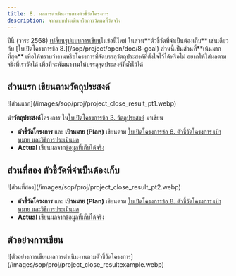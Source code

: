 ```yaml
---
title: 8. ผลการดำเนินงานตามตัวชี้วัดโครงการ
description: จากแบบประเมินหรือการวัดผลที่วัดจริง
---
```


<Warning>
  ปีนี้ (วาระ 2568) <u>เปลี่ยนรูปแบบการเขียน</u>ในข้อนี้ใหม่ ในส่วน**ตัวชี้วัดที่จำเป็นต้องเก็บ**
  เช่นเดียวกับ [ใบเปิดโครงการข้อ 8.](/sop/project/open/doc/8-goal)
</Warning>
<Tip>
  ส่วนนี้เป็นส่วนที่**เน้นมากที่สุด**
  เพื่อให้ทราบว่างานหรือโครงการที่จัดบรรลุวัตถุประสงค์ที่ตั้งใจไว้ได้หรือไม่
  อยากให้ใส่ผลตามจริงที่เราวัดได้ เพื่อที่จะพัฒนางานให้บรรลุจุดประสงค์ที่ตั้งไว้ได้
</Tip>

## ส่วนแรก เขียนตามวัตถุประสงค์

<Frame caption="ส่วนแรก เขียนตามวัตถุประสงค์">
  ![ส่วนแรก](/images/sop/proj/project_close_result_pt1.webp)
</Frame>

นำ**วัตถุประสงค์**โครงการ ใน[ใบเปิดโครงการข้อ 3. วัตถุประสงค์](/sop/project/open/doc/3-objective) มาเขียน

- **ตัวชี้วัดโครงการ** และ **เป้าหมาย (Plan)** เขียนตาม [ใบเปิดโครงการข้อ 8. ตัวชี้วัดโครงการ เป้าหมาย และวิธีการประเมินผล](/sop/project/open/doc/8-goal)
- **Actual** เขียนผลจาก<u>ข้อมูลที่เก็บได้จริง</u>

## ส่วนที่สอง ตัวชี้วัดที่จำเป็นต้องเก็บ

<Frame caption="ส่วนที่สอง ตัวชี้วัดที่จำเป็นต้องเก็บ">
  ![ส่วนที่สอง](/images/sop/proj/project_close_result_pt2.webp)
</Frame>

- **ตัวชี้วัดโครงการ** และ **เป้าหมาย (Plan)** เขียนตาม [ใบเปิดโครงการข้อ 8. ตัวชี้วัดโครงการ เป้าหมาย และวิธีการประเมินผล](/sop/project/open/doc/8-goal)
- **Actual** เขียนผลจาก<u>ข้อมูลที่เก็บได้จริง</u>

## ตัวอย่างการเขียน

<Frame caption="ตัวอย่างการเขียน 8. ผลการดำเนินงานตามตัวชี้วัดโครงการ">
  ![ตัวอย่างการเขียนผลการดำเนินงานตามตัวชี้วัดโครงการ](/images/sop/proj/project_close_resultexample.webp)
</Frame>
